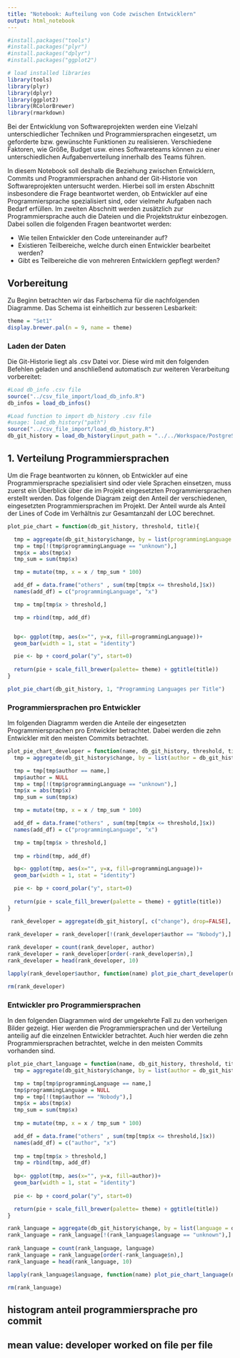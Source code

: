```yaml
---
title: "Notebook: Aufteilung von Code zwischen Entwicklern"
output: html_notebook
---
```


```r
#install.packages("tools")
#install.packages("plyr")
#install.packages("dplyr")
#install.packages("ggplot2")

# load installed libraries 
library(tools)
library(plyr)
library(dplyr)
library(ggplot2)
library(RColorBrewer)
library(rmarkdown)
```

Bei der Entwicklung von Softwareprojekten werden eine Vielzahl unterschiedlicher Techniken und Programmiersprachen eingesetzt, um geforderte bzw. gewünschte Funktionen zu realisieren. Verschiedene Faktoren, wie Größe, Budget usw. eines Softwareteams können zu einer unterschiedlichen Aufgabenverteilung innerhalb des Teams führen. 

In diesem Notebook soll deshalb die Beziehung zwischen Entwicklern, Commits und Programmiersprachen anhand der Git-Historie von Softwareprojekten untersucht werden. Hierbei soll im ersten Abschnitt insbesondere die Frage beantwortet werden, ob Entwickler auf eine Programmiersprache spezialisiert sind, oder vielmehr Aufgaben nach Bedarf erfüllen.
Im zweiten Abschnitt werden zusätzlich zur Programmiersprache auch die Dateien und die Projektstruktur einbezogen. Dabei sollen die folgenden Fragen beantwortet werden:

* Wie teilen Entwickler den Code untereinander auf?
* Existieren Teilbereiche, welche durch einen Entwickler bearbeitet werden?
* Gibt es Teilbereiche die von mehreren Entwicklern gepflegt werden?

## Vorbereitung

Zu Beginn betrachten wir das Farbschema für die nachfolgenden Diagramme. Das Schema ist einheitlich zur besseren Lesbarkeit:

```r
theme = "Set1"
display.brewer.pal(n = 9, name = theme)
```

### Laden der Daten

Die Git-Historie liegt als .csv Datei vor. Diese wird mit den folgenden Befehlen geladen und anschließend automatisch zur weiteren Verarbeitung vorbereitet:
```r
#Load db_info .csv file
source("../csv_file_import/load_db_info.R")
db_infos = load_db_infos()

#Load function to import db_history .csv file
#usage: load_db_history("path")
source("../csv_file_import/load_db_history.R")
db_git_history = load_db_history(input_path = "../../Workspace/PostgreSQL.csv")
```

## 1. Verteilung Programmiersprachen

Um die Frage beantworten zu können, ob Entwickler auf eine Programmiersprache spezialisiert sind oder viele Sprachen einsetzen, muss zuerst ein Überblick über die im Projekt eingesetzten Programmiersprachen erstellt werden. Das folgende Diagram zeigt den Anteil der verschiedenen, eingesetzten Programmiersprachen im Projekt. Der Anteil wurde als Anteil der Lines of Code im Verhältnis zur Gesamtanzahl der LOC berechnet.  

```r
plot_pie_chart = function(db_git_history, threshold, title){

  tmp = aggregate(db_git_history$change, by = list(programmingLanguage = db_git_history$programmingLanguage), FUN = sum)
  tmp = tmp[!(tmp$programmingLanguage == "unknown"),]
  tmp$x = abs(tmp$x)
  tmp_sum = sum(tmp$x)

  tmp = mutate(tmp, x = x / tmp_sum * 100)

  add_df = data.frame("others" , sum(tmp[tmp$x <= threshold,]$x))
  names(add_df) = c("programmingLanguage", "x")

  tmp = tmp[tmp$x > threshold,]

  tmp = rbind(tmp, add_df)


  bp<- ggplot(tmp, aes(x="", y=x, fill=programmingLanguage))+
  geom_bar(width = 1, stat = "identity")

  pie <- bp + coord_polar("y", start=0)
  
  return(pie + scale_fill_brewer(palette= theme) + ggtitle(title))
}

plot_pie_chart(db_git_history, 1, "Programming Languages per Title")

```


### Programmiersprachen pro Entwickler

Im folgenden Diagramm werden die Anteile der eingesetzten Programmiersprachen pro Entwickler betrachtet. Dabei werden die zehn Entwickler mit den meisten Commits betrachtet.

```r

plot_pie_chart_developer = function(name, db_git_history, threshold, title){
  tmp = aggregate(db_git_history$change, by = list(author = db_git_history$authorName, programmingLanguage = db_git_history$programmingLanguage), FUN = sum)

  tmp = tmp[tmp$author == name,]
  tmp$author = NULL
  tmp = tmp[!(tmp$programmingLanguage == "unknown"),]
  tmp$x = abs(tmp$x)
  tmp_sum = sum(tmp$x)

  tmp = mutate(tmp, x = x / tmp_sum * 100)

  add_df = data.frame("others" , sum(tmp[tmp$x <= threshold,]$x))
  names(add_df) = c("programmingLanguage", "x")

  tmp = tmp[tmp$x > threshold,]
  
  tmp = rbind(tmp, add_df)

  bp<- ggplot(tmp, aes(x="", y=x, fill=programmingLanguage))+
  geom_bar(width = 1, stat = "identity")

  pie <- bp + coord_polar("y", start=0)
  
  return(pie + scale_fill_brewer(palette = theme) + ggtitle(title))
}

 rank_developer = aggregate(db_git_history[, c("change"), drop=FALSE], by = list(author = db_git_history$authorName, commit = db_git_history$commit), FUN = sum)
 
rank_developer = rank_developer[!(rank_developer$author == "Nobody"),]

rank_developer = count(rank_developer, author)
rank_developer = rank_developer[order(-rank_developer$n),]
rank_developer = head(rank_developer, 10)

lapply(rank_developer$author, function(name) plot_pie_chart_developer(name, db_git_history, 2, paste(name, ": Proportion of Programming Languages" ,sep = "")))

rm(rank_developer)

```
### Entwickler pro Programmiersprachen

In den folgenden Diagrammen wird der umgekehrte Fall zu den vorherigen Bilder gezeigt. Hier werden die Programmiersprachen und der Verteilung anteilig auf die einzelnen Entwickler betrachtet. Auch hier werden die zehn Programmiersprachen betrachtet, welche in den meisten Commits vorhanden sind.

```r

plot_pie_chart_language = function(name, db_git_history, threshold, title){
  tmp = aggregate(db_git_history$change, by = list(author = db_git_history$authorName, programmingLanguage = db_git_history$programmingLanguage), FUN = sum)

  tmp = tmp[tmp$programmingLanguage == name,]
  tmp$programmingLanguage = NULL
  tmp = tmp[!(tmp$author == "Nobody"),]
  tmp$x = abs(tmp$x)
  tmp_sum = sum(tmp$x)
  
  tmp = mutate(tmp, x = x / tmp_sum * 100)

  add_df = data.frame("others" , sum(tmp[tmp$x <= threshold,]$x))
  names(add_df) = c("author", "x")
  
  tmp = tmp[tmp$x > threshold,]
  tmp = rbind(tmp, add_df)
  
  bp<- ggplot(tmp, aes(x="", y=x, fill=author))+
  geom_bar(width = 1, stat = "identity")
  
  pie <- bp + coord_polar("y", start=0)

  return(pie + scale_fill_brewer(palette= theme) + ggtitle(title))
}

rank_language = aggregate(db_git_history$change, by = list(language = db_git_history$programmingLanguage, commit = db_git_history$commit), FUN = sum)
rank_language = rank_language[!(rank_language$language == "unknown"),]
                             
rank_language = count(rank_language, language)
rank_language = rank_language[order(-rank_language$n),]
rank_language = head(rank_language, 10)

lapply(rank_language$language, function(name) plot_pie_chart_language(name, db_git_history, 5, paste(name, ": Proportion of Developers using Language" ,sep = "")))

rm(rank_language)
```

## histogram anteil programmiersprache pro commit

## mean value: developer worked on file per file
